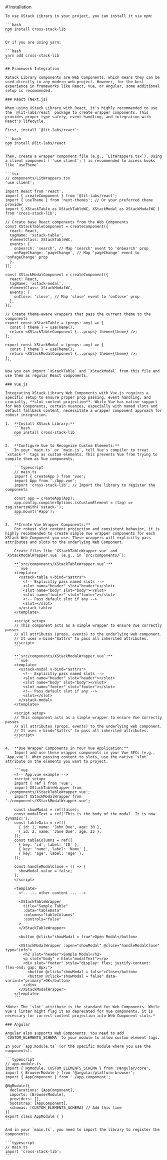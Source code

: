 
<PageTransition>
  <div className="prose dark:prose-invert max-w-none">
    # Installation

    To use XStack Library in your project, you can install it via npm:

    ```bash
    npm install cross-stack-lib
    ```

    Or if you are using yarn:

    ```bash
    yarn add cross-stack-lib
    ```

    ## Framework Integration

    XStack Library components are Web Components, which means they can be used directly in any modern web project. However, for the best experience in frameworks like React, Vue, or Angular, some additional setup is recommended.

    ### React (Next.js)

    When using XStack Library with React, it's highly recommended to use the `@lit-labs/react` package to create wrapper components. This provides proper type safety, event handling, and integration with React's lifecycle.

    First, install `@lit-labs/react`:

    ```bash
    npm install @lit-labs/react
    ```

    Then, create a wrapper component file (e.g., `LitWrappers.tsx`). Using a client component (`'use client';`) is recommended to access hooks like `useTheme`.

    ```tsx
    // components/LitWrappers.tsx
    'use client';

    import React from 'react';
    import { createComponent } from '@lit-labs/react';
    import { useTheme } from 'next-themes'; // Or your preferred theme provider
    import { XStackTable as XStackTableWC, XStackModal as XStackModalWC } from 'cross-stack-lib';

    // Create base React components from the Web Components
    const XStackTableComponent = createComponent({
      react: React,
      tagName: 'xstack-table',
      elementClass: XStackTableWC,
      events: {
        onSearch: 'search', // Map 'search' event to 'onSearch' prop
        onPageChange: 'pageChange', // Map 'pageChange' event to 'onPageChange' prop
      },
    });

    const XStackModalComponent = createComponent({
      react: React,
      tagName: 'xstack-modal',
      elementClass: XStackModalWC,
      events: {
        onClose: 'close', // Map 'close' event to 'onClose' prop
      },
    });

    // Create theme-aware wrappers that pass the current theme to the components
    export const XStackTable = (props: any) => {
      const { theme } = useTheme();
      return <XStackTableComponent {...props} theme={theme} />;
    };

    export const XStackModal = (props: any) => {
      const { theme } = useTheme();
      return <XStackModalComponent {...props} theme={theme} />;
    };
    ```

    Now you can import `XStackTable` and `XStackModal` from this file and use them as regular React components.

    ### Vue.js

    Integrating XStack Library Web Components with Vue.js requires a specific setup to ensure proper prop passing, event handling, and crucially, **slot content projection**. While Vue has native support for Web Components, certain nuances, especially with named slots and default fallback content, necessitate a wrapper component approach for robust integration.

    1.  **Install XStack Library:**
        ```bash
        npm install cross-stack-lib
        ```

    2.  **Configure Vue to Recognize Custom Elements:**
        In your `main.ts` or `main.js`, tell Vue's compiler to treat `xstack-*` tags as custom elements. This prevents Vue from trying to compile them as Vue components.

        ```typescript
        // main.ts
        import { createApp } from 'vue';
        import App from './App.vue';
        import 'cross-stack-lib'; // Import the library to register the components

        const app = createApp(App);
        app.config.compilerOptions.isCustomElement = (tag) => tag.startsWith('xstack-');
        app.mount('#app');
        ```

    3.  **Create Vue Wrapper Components:**
        For robust slot content projection and consistent behavior, it is highly recommended to create simple Vue wrapper components for each XStack Web Component you use. These wrappers will explicitly pass attributes and slots to the underlying Web Component.

        Create files like `XStackTableWrapper.vue` and `XStackModalWrapper.vue` (e.g., in `src/components/`):

        **`src/components/XStackTableWrapper.vue`:**
        ```vue
        <template>
          <xstack-table v-bind="$attrs">
            <!-- Explicitly pass named slots -->
            <slot name="header" slot="header"></slot>
            <slot name="body" slot="body"></slot>
            <slot name="footer" slot="footer"></slot>
            <!-- Pass default slot if any -->
            <slot></slot>
          </xstack-table>
        </template>

        <script setup>
        // This component acts as a simple wrapper to ensure Vue correctly passes
        // all attributes (props, events) to the underlying web component.
        // It uses v-bind="$attrs" to pass all inherited attributes.
        </script>
        ```

        **`src/components/XStackModalWrapper.vue`:**
        ```vue
        <template>
          <xstack-modal v-bind="$attrs">
            <!-- Explicitly pass named slots -->
            <slot name="header" slot="header"></slot>
            <slot name="body" slot="body"></slot>
            <slot name="footer" slot="footer"></slot>
            <!-- Pass default slot if any -->
            <slot></slot>
          </xstack-modal>
        </template>

        <script setup>
        // This component acts as a simple wrapper to ensure Vue correctly passes
        // all attributes (props, events) to the underlying web component.
        // It uses v-bind="$attrs" to pass all inherited attributes.
        </script>
        ```

    4.  **Use Wrapper Components in Your Vue Application:**
        Import and use these wrapper components in your Vue SFCs (e.g., `App.vue`). When passing content to slots, use the native `slot` attribute on the elements you want to project.

        ```vue
        <!-- App.vue example -->
        <script setup>
        import { ref } from 'vue';
        import XStackTableWrapper from './components/XStackTableWrapper.vue';
        import XStackModalWrapper from './components/XStackModalWrapper.vue';

        const showModal = ref(false);
        const modalText = ref('This is the body of the modal. It is now dynamic!');
        const tableData = ref([
          { id: 1, name: 'John Doe', age: 30 },
          { id: 2, name: 'Jane Doe', age: 25 },
        ]);
        const tableColumns = ref([
          { key: 'id', label: 'ID' },
          { key: 'name', label: 'Name' },
          { key: 'age', label: 'Age' },
        ]);

        const handleModalClose = () => {
          showModal.value = false;
        };
        </script>

        <template>
          <!-- ... other content ... -->

          <XStackTableWrapper
            title="Sample Table"
            :data="tableData"
            :columns="tableColumns"
            :controls="false"
          >
          </XStackTableWrapper>

          <button @click="showModal = true">Open Modal</button>

          <XStackModalWrapper :open="showModal" @close="handleModalClose" type="info">
            <h2 slot="header">Sample Modal</h2>
            <p slot="body" v-html="modalText"></p>
            <div slot="footer" style="display: flex; justify-content: flex-end; gap: 8px;">
              <button @click="showModal = false">Close</button>
              <button @click="showModal = false" data-variant="primary">OK</button>
            </div>
          </XStackModalWrapper>
        </template>
        ```

    *Note: The `slot` attribute is the standard for Web Components. While Vue's linter might flag it as deprecated for Vue components, it is necessary for correct content projection into Web Component slots.*

    ### Angular

    Angular also supports Web Components. You need to add `CUSTOM_ELEMENTS_SCHEMA` to your module to allow custom element tags.

    In your `app.module.ts` (or the specific module where you use the components):

    ```typescript
    // app.module.ts
    import { NgModule, CUSTOM_ELEMENTS_SCHEMA } from '@angular/core';
    import { BrowserModule } from '@angular/platform-browser';
    import { AppComponent } from './app.component';

    @NgModule({
      declarations: [AppComponent],
      imports: [BrowserModule],
      providers: [],
      bootstrap: [AppComponent],
      schemas: [CUSTOM_ELEMENTS_SCHEMA] // Add this line
    })
    export class AppModule { }
    ```

    And in your `main.ts`, you need to import the library to register the components:

    ```typescript
    // main.ts
    import 'cross-stack-lib';
    ```

  </div>
</PageTransition>